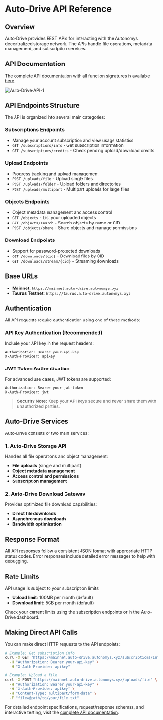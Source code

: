 # Auto-Drive API Reference

## Overview

Auto-Drive provides REST APIs for interacting with the Autonomys decentralized storage network. The APIs handle file operations, metadata management, and subscription services.

## API Documentation

The complete API documentation with all function signatures is available [here](https://mainnet.auto-drive.autonomys.xyz/api/docs).

![Auto-Drive-API-1](/developers/Auto-Drive-API-1.png)

## API Endpoints Structure

The API is organized into several main categories:

### Subscriptions Endpoints
- Manage your account subscription and view usage statistics
- `GET /subscriptions/info` - Get subscription information
- `GET /subscriptions/credits` - Check pending upload/download credits

### Upload Endpoints
- Progress tracking and upload management
- `POST /uploads/file` - Upload single files
- `POST /uploads/folder` - Upload folders and directories
- `POST /uploads/multipart` - Multipart uploads for large files

### Objects Endpoints
- Object metadata management and access control
- `GET /objects` - List your uploaded objects
- `GET /objects/search` - Search objects by name or CID
- `POST /objects/share` - Share objects and manage permissions

### Download Endpoints
- Support for password-protected downloads
- `GET /downloads/{cid}` - Download files by CID
- `GET /downloads/stream/{cid}` - Streaming downloads

## Base URLs

- **Mainnet**: `https://mainnet.auto-drive.autonomys.xyz`
- **Taurus Testnet**: `https://taurus.auto-drive.autonomys.xyz`

## Authentication

All API requests require authentication using one of these methods:

### API Key Authentication (Recommended)
Include your API key in the request headers:

```http
Authorization: Bearer your-api-key
X-Auth-Provider: apikey
```

### JWT Token Authentication
For advanced use cases, JWT tokens are supported:

```http
Authorization: Bearer your-jwt-token
X-Auth-Provider: jwt
```

> **Security Note:** Keep your API keys secure and never share them with unauthorized parties.

## Auto-Drive Services

Auto-Drive consists of two main services:

### 1. Auto-Drive Storage API
Handles all file operations and object management:
- **File uploads** (single and multipart)
- **Object metadata management** 
- **Access control and permissions**
- **Subscription management**

### 2. Auto-Drive Download Gateway
Provides optimized file download capabilities:
- **Direct file downloads**
- **Asynchronous downloads**
- **Bandwidth optimization**


## Response Format

All API responses follow a consistent JSON format with appropriate HTTP status codes. Error responses include detailed error messages to help with debugging.

## Rate Limits

API usage is subject to your subscription limits:
- **Upload limit**: 100MB per month (default)
- **Download limit**: 5GB per month (default)

Check your current limits using the subscription endpoints or in the Auto-Drive dashboard.

## Making Direct API Calls

You can make direct HTTP requests to the API endpoints:

```bash
# Example: Get subscription info
curl -X GET "https://mainnet.auto-drive.autonomys.xyz/subscriptions/info" \
  -H "Authorization: Bearer your-api-key" \
  -H "X-Auth-Provider: apikey"
```

```bash
# Example: Upload a file
curl -X POST "https://mainnet.auto-drive.autonomys.xyz/uploads/file" \
  -H "Authorization: Bearer your-api-key" \
  -H "X-Auth-Provider: apikey" \
  -H "Content-Type: multipart/form-data" \
  -F "file=@path/to/your/file.txt"
```

For detailed endpoint specifications, request/response schemas, and interactive testing, visit the [complete API documentation](https://mainnet.auto-drive.autonomys.xyz/api/docs).